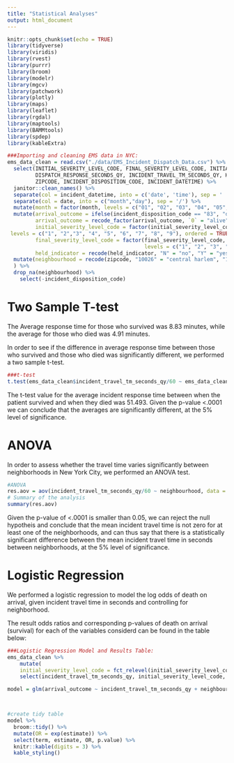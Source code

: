 ```yaml
---
title: "Statistical Analyses"
output: html_document
---
```


```r
knitr::opts_chunk$set(echo = TRUE)
library(tidyverse)
library(viridis)
library(rvest)
library(purrr)
library(broom)
library(modelr)
library(mgcv)
library(patchwork)
library(plotly)
library(maps)
library(leaflet)
library(rgdal)
library(maptools)
library(BAMMtools)
library(spdep)
library(kableExtra)
```


```r
###Importing and cleaning EMS data in NYC: 
ems_data_clean = read.csv("./data/EMS_Incident_Dispatch_Data.csv") %>%
  select(INITIAL_SEVERITY_LEVEL_CODE, FINAL_SEVERITY_LEVEL_CODE, INITIAL_CALL_TYPE,
         DISPATCH_RESPONSE_SECONDS_QY, INCIDENT_TRAVEL_TM_SECONDS_QY, HELD_INDICATOR, BOROUGH,
         ZIPCODE, INCIDENT_DISPOSITION_CODE, INCIDENT_DATETIME) %>% 
  janitor::clean_names() %>% 
  separate(col = incident_datetime, into = c('date', 'time'), sep = ' ') %>% 
  separate(col = date, into = c("month","day"), sep = '/') %>% 
  mutate(month = factor(month, levels = c("01", "02", "03", "04", "05", "06", "07", "08", "09", "10", "11", "12"), labels = c("Jan", "Feb", "Mar", "Apr", "May", "June", "Jul", "Aug", "Sept", "Oct", "Nov", "Dec"), ordered = TRUE)) %>% 
  mutate(arrival_outcome = ifelse(incident_disposition_code == "83", "dead", "alive"),
         arrival_outcome = recode_factor(arrival_outcome, `0` = "alive", `1` = "dead"),
         initial_severity_level_code = factor(initial_severity_level_code, 
 levels = c("1", "2","3", "4", "5", "6", "7", "8", "9"), ordered = TRUE),
         final_severity_level_code = factor(final_severity_level_code, 
                                            levels = c("1", "2", "3", "4", "5", "6", "7", "8"), ordered = TRUE), 
         held_indicator = recode(held_indicator, "N" = "no", "Y" = "yes")) %>%
  mutate(neighbourhood = recode(zipcode, "10026" = "central harlem", "10027" = "central harlem", "10030" = "central harlem", "10037" = "central harlem", "10039" = "central harlem", "10001" = "chelsea and clinton", "10001" = "chelsea and clinton", "10011" = "chelsea and clinton", "10018" = "chelsea and clinton", "10019" = "chelsea and clinton", "10020" = "chelsea and clinton", "10036" = "chelsea and clinton",  "10029" = "east harlem", "10035" = "east harlem", "10010" = "gramercy park and murray hill", "10016" = "gramercy park and murray hill", "10017" = "gramercy park and murray hill", "10022" = "gramercy park and murray hill", "10012" = "greenwich village and soho", "10013" = "greenwich village and soho", "10014" = "greenwich village and soho", "10004" = "lower manhattan", "10005" = "lower manhattan", "10006" = "lower manhattan", "10007" = "lower manhattan", "10038" = "lower manhattan", "10280" = "lower manhattan", "10002" = "lower east side", "10003" = "lower east side", "10009" = "lower east side", "10021" = "upper east side", "10028" = "upper east side", "10044" = "upper east side", "10065" = "upper east side", "10075" = "upper east side", "10128" = "upper east side", "10023" = "upper west side", "10024" = "upper west side", "10025" = "upper west side", "10031" = "inwood and washington heights", "10032" = "inwood and washington heights", "10033" = "inwood and washington heights", "10034" = "inwood and washington heights", "10040" = "inwood and washington heights" )
  ) %>%  
  drop_na(neighbourhood) %>% 
    select(-incident_disposition_code) 
```

#
#
  
# Two Sample T-test

The Average response time for those who survived was 8.83 minutes, while the average for those who died was 4.91 minutes.

In order to see if the difference in average response time between those who survived and those who died was significantly different, we performed a two sample t-test. 

```r
###t-test
t.test(ems_data_clean$incident_travel_tm_seconds_qy/60 ~ ems_data_clean$arrival_outcome, na.rm = FALSE)
```

The t-test value for the average incident response time between when the patient survived and when they died was 51.493. Given the p-value <.0001 we can conclude that the averages are significantly different, at the 5% level of significance. 


# ANOVA

In order to assess whether the travel time varies significantly between neighborhoods in New York City, we performed an ANOVA test.

```r
#ANOVA
res.aov = aov(incident_travel_tm_seconds_qy/60 ~ neighbourhood, data = ems_data_clean)
# Summary of the analysis
summary(res.aov) 
```

Given the p-value of <.0001 is smaller than 0.05, we can reject the null hypotheis and conclude that the mean incident travel time is not zero for at least one of the neighborhoods, and can thus say that there is a statistically significant difference between the mean incident travel time in seconds between neighborhoods, at the 5% level of significance. 

# Logistic Regression


We performed a logistic regression to model the log odds of death on arrival, given incident travel time in seconds and controlling for neighborhood.

The result odds ratios and corresponding p-values of death on arrival (survival) for each of the variables considerd can be found in the table below:

```r
###Logistic Regression Model and Results Table: 
ems_data_clean %>%  
    mutate(
    initial_severity_level_code = fct_relevel(initial_severity_level_code, "1")) %>%
    select(incident_travel_tm_seconds_qy, initial_severity_level_code, neighbourhood)
```

```r
model = glm(arrival_outcome ~ incident_travel_tm_seconds_qy + neighbourhood, data = ems_data_clean, family = binomial())



#create tidy table
model %>% 
  broom::tidy() %>% 
  mutate(OR = exp(estimate)) %>%
  select(term, estimate, OR, p.value) %>% 
  knitr::kable(digits = 3) %>% 
  kable_styling()
```
